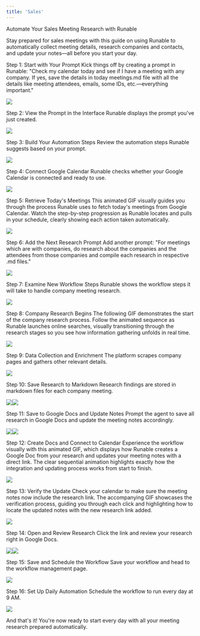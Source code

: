 ```yaml
---
title: 'Sales'
---
```


Automate Your Sales Meeting Research with Runable

Stay prepared for sales meetings with this guide on using Runable to automatically collect meeting details, research companies and contacts, and update your notes—all before you start your day.

Step 1: Start with Your Prompt Kick things off by creating a prompt in Runable: "Check my calendar today and see if I have a meeting with any company. If yes, save the details in today meetings.md file with all the details like meeting attendees, emails, some IDs, etc.—everything important."

![](https://usercontent.in.prod.clueso.io/138e6e12-51a4-4458-9914-1bc6359a8384/9cd04e64-a11b-4cec-a67f-46d77fd9517a/1e61cdcb-5248-47b0-9379-42639dfff152/images/3b453951-c005-40a1-8ab6-77481a34b2dc.png)

Step 2: View the Prompt in the Interface Runable displays the prompt you've just created.

![](https://usercontent.in.prod.clueso.io/138e6e12-51a4-4458-9914-1bc6359a8384/9cd04e64-a11b-4cec-a67f-46d77fd9517a/1e61cdcb-5248-47b0-9379-42639dfff152/images/c4a35048-265b-4fa3-9644-b4f82d2d3ba4.png)

Step 3: Build Your Automation Steps Review the automation steps Runable suggests based on your prompt.

![](https://usercontent.in.prod.clueso.io/138e6e12-51a4-4458-9914-1bc6359a8384/9cd04e64-a11b-4cec-a67f-46d77fd9517a/1e61cdcb-5248-47b0-9379-42639dfff152/images/aa5ab20c-a08c-468a-9da3-9f19bb2bd0ef.png)

Step 4: Connect Google Calendar Runable checks whether your Google Calendar is connected and ready to use.

![](https://usercontent.in.prod.clueso.io/138e6e12-51a4-4458-9914-1bc6359a8384/9cd04e64-a11b-4cec-a67f-46d77fd9517a/1e61cdcb-5248-47b0-9379-42639dfff152/images/f2916b99-1641-4ba9-b24f-0257dd6b479a.png)

Step 5: Retrieve Today's Meetings This animated GIF visually guides you through the process Runable uses to fetch today's meetings from Google Calendar. Watch the step-by-step progression as Runable locates and pulls in your schedule, clearly showing each action taken automatically.

![](https://usercontent.in.prod.clueso.io/138e6e12-51a4-4458-9914-1bc6359a8384/9cd04e64-a11b-4cec-a67f-46d77fd9517a/1e61cdcb-5248-47b0-9379-42639dfff152/images/600cd71a-2ad6-4cad-b0d1-60bd982cef15.gif)

Step 6: Add the Next Research Prompt Add another prompt: "For meetings which are with companies, do research about the companies and the attendees from those companies and compile each research in respective .md files."

![](https://usercontent.in.prod.clueso.io/138e6e12-51a4-4458-9914-1bc6359a8384/9cd04e64-a11b-4cec-a67f-46d77fd9517a/1e61cdcb-5248-47b0-9379-42639dfff152/images/2c2ac61d-8eef-42c6-8db0-d1d62335047b.png)

Step 7: Examine New Workflow Steps Runable shows the workflow steps it will take to handle company meeting research.

![](https://usercontent.in.prod.clueso.io/138e6e12-51a4-4458-9914-1bc6359a8384/9cd04e64-a11b-4cec-a67f-46d77fd9517a/1e61cdcb-5248-47b0-9379-42639dfff152/images/f878880d-bb95-4f3c-983a-7396f591a04a.png)

Step 8: Company Research Begins The following GIF demonstrates the start of the company research process. Follow the animated sequence as Runable launches online searches, visually transitioning through the research stages so you see how information gathering unfolds in real time.

![](https://usercontent.in.prod.clueso.io/138e6e12-51a4-4458-9914-1bc6359a8384/9cd04e64-a11b-4cec-a67f-46d77fd9517a/1e61cdcb-5248-47b0-9379-42639dfff152/images/77897d75-3b91-45be-956d-762b0fa0bb1e.gif)

Step 9: Data Collection and Enrichment The platform scrapes company pages and gathers other relevant details.

![](https://usercontent.in.prod.clueso.io/138e6e12-51a4-4458-9914-1bc6359a8384/9cd04e64-a11b-4cec-a67f-46d77fd9517a/1e61cdcb-5248-47b0-9379-42639dfff152/images/241e2749-f440-412b-b382-81b2e7b34021.png)

Step 10: Save Research to Markdown Research findings are stored in markdown files for each company meeting.

![](https://usercontent.in.prod.clueso.io/138e6e12-51a4-4458-9914-1bc6359a8384/9cd04e64-a11b-4cec-a67f-46d77fd9517a/1e61cdcb-5248-47b0-9379-42639dfff152/images/e6ac5a4b-2b5e-4a3e-a005-2708fee3465e.png)![](https://usercontent.in.prod.clueso.io/138e6e12-51a4-4458-9914-1bc6359a8384/9cd04e64-a11b-4cec-a67f-46d77fd9517a/1e61cdcb-5248-47b0-9379-42639dfff152/images/9d5d4297-5392-4fff-8c00-92b6e97b069d.png)

Step 11: Save to Google Docs and Update Notes Prompt the agent to save all research in Google Docs and update the meeting notes accordingly.

![](https://usercontent.in.prod.clueso.io/138e6e12-51a4-4458-9914-1bc6359a8384/9cd04e64-a11b-4cec-a67f-46d77fd9517a/1e61cdcb-5248-47b0-9379-42639dfff152/images/d301e325-3645-4747-814c-487e9b16d73d.png)![](https://usercontent.in.prod.clueso.io/138e6e12-51a4-4458-9914-1bc6359a8384/9cd04e64-a11b-4cec-a67f-46d77fd9517a/1e61cdcb-5248-47b0-9379-42639dfff152/images/763b31ca-0004-48f8-af51-0ec4371445db.gif)

Step 12: Create Docs and Connect to Calendar Experience the workflow visually with this animated GIF, which displays how Runable creates a Google Doc from your research and updates your meeting notes with a direct link. The clear sequential animation highlights exactly how the integration and updating process works from start to finish.

![](https://usercontent.in.prod.clueso.io/138e6e12-51a4-4458-9914-1bc6359a8384/9cd04e64-a11b-4cec-a67f-46d77fd9517a/1e61cdcb-5248-47b0-9379-42639dfff152/images/763b31ca-0004-48f8-af51-0ec4371445db.gif)

Step 13: Verify the Update Check your calendar to make sure the meeting notes now include the research link. The accompanying GIF showcases the verification process, guiding you through each click and highlighting how to locate the updated notes with the new research link added.

![](https://usercontent.in.prod.clueso.io/138e6e12-51a4-4458-9914-1bc6359a8384/9cd04e64-a11b-4cec-a67f-46d77fd9517a/1e61cdcb-5248-47b0-9379-42639dfff152/images/d2fd5b54-e438-4719-a7c9-a89abc093af0.gif)

Step 14: Open and Review Research Click the link and review your research right in Google Docs.

![](https://usercontent.in.prod.clueso.io/138e6e12-51a4-4458-9914-1bc6359a8384/9cd04e64-a11b-4cec-a67f-46d77fd9517a/1e61cdcb-5248-47b0-9379-42639dfff152/images/e7219bcd-d60e-4d21-94cd-e0a5f18b8561.png)![](https://usercontent.in.prod.clueso.io/138e6e12-51a4-4458-9914-1bc6359a8384/9cd04e64-a11b-4cec-a67f-46d77fd9517a/1e61cdcb-5248-47b0-9379-42639dfff152/images/fb951722-a859-4d07-8870-f88fa7845f3c.png)

Step 15: Save and Schedule the Workflow Save your workflow and head to the workflow management page.

![](https://usercontent.in.prod.clueso.io/138e6e12-51a4-4458-9914-1bc6359a8384/9cd04e64-a11b-4cec-a67f-46d77fd9517a/1e61cdcb-5248-47b0-9379-42639dfff152/images/d1d3ccaa-afda-45e9-9288-0c24a95c34d6.png)

Step 16: Set Up Daily Automation Schedule the workflow to run every day at 9 AM.

![](https://usercontent.in.prod.clueso.io/138e6e12-51a4-4458-9914-1bc6359a8384/9cd04e64-a11b-4cec-a67f-46d77fd9517a/1e61cdcb-5248-47b0-9379-42639dfff152/images/874745db-003c-49dd-95b1-73d679ef3f6e.png)

And that's it! You're now ready to start every day with all your meeting research prepared automatically.